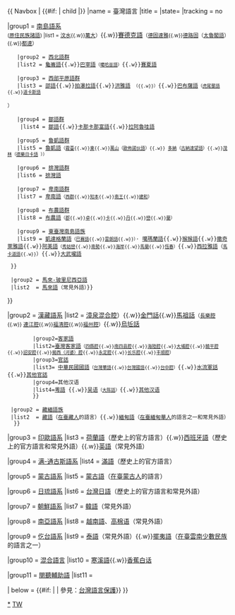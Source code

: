 {{ Navbox 
| {{#if: {{{sub|}}} | child |}}
|name  = 臺灣語言
|title = {{flagicon|ROC}} {{{taiwanlang|[[臺灣語言列表]]}}}
|state={{{statetaiwanlang|autocollapse}}}
|tracking = <includeonly>no</includeonly>

|group1 = [[南島語系]] <br><small>([[臺灣原住民族諸語|原住民族諸語]])
|list1  = {{Navbox subgroup
  |group1 = [[台灣南島語]]
  |list1  = {{Navbox subgroup

    |group1 = [[泰雅語群]]
    |list1 = [[泰雅語]]<small>（[[賽考利克泰雅語|賽考利克]]{{.w}}[[泰雅語#語言分區|澤敖利]]{{.w}}[[泰雅語#語言分區|汶水]]{{.w}}[[泰雅語#語言分區|萬大]]）</small>{{.w}}[[賽德克語]]<small>（[[賽德克語#方言群|德固達雅]]{{.w}}[[德路固語|德路固]]（[[太魯閣語]]）{{.w}}[[賽德克語#方言群|都達]]）</small>

    |group2 = [[北台灣南島語族#西北台灣南島語族及西部平原台灣南島語族|西北語群]]
    |list2 = [[龜崙語]]{{.w}}[[巴宰語]]<small>（[[噶哈巫語]]）</small>{{.w}}[[賽夏語]]

    |group3 = [[北台灣南島語族#西北台灣南島語族及西部平原台灣南島語族|西部平原語群]]
    |list3 = [[邵語]]{{.w}}[[拍瀑拉語]]{{.w}}[[洪雅語]] <small>（{{link-nl|阿立昆語|Arikun}}{{.w}}{{link-nl|羅亞語|Lloa (dialect)}}）</small>{{.w}}[[巴布薩語]]<small>（[[虎尾壟語]]{{.w}}[[道卡斯語]]
）</small>
    |group4 = [[鄒語群]]<br>
    |list4 = [[鄒語]]{{.w}}[[卡那卡那富語]]{{.w}}[[拉阿魯哇語]]

    |group5 = [[魯凱語|魯凱語群]]
    |list5 = [[魯凱語]]<small>（[[魯凱語#魯凱語支群|霧臺]]{{.w}}[[魯凱語#魯凱語支群|東]]{{.w}}[[魯凱語#魯凱語支群|萬山]]（[[魯凱語#語言群別|歐佈諾伙語]]）{{.w}} [[魯凱語#魯凱語支群|多納]]（[[魯凱語#語言群別|古納達望語]]）{{.w}}[[魯凱語#魯凱語支群|茂林]]（[[魯凱語#語言群別|德樂日卡語]] ））</small> 

    |group6 = [[排灣語|排灣語群]]
    |list6 = [[排灣語]]

    |group7 = [[卑南語|卑南語群]]
    |list7 = [[卑南語]]<small>（[[卑南語#方言群|西群]]{{.w}}[[卑南語#方言群|知本]]{{.w}}[[卑南語#方言群|南王]]{{.w}}[[卑南語#方言群|建和]]）</small>

    |group8 = [[布農語|布農語群]]
    |list8 = [[布農語]]<small>（[[布農語#方言群|郡]]{{.w}}[[布農語#方言群|卓]]{{.w}}[[布農語#方言群|卡]]{{.w}}[[布農語#方言群|丹]]{{.w}}[[布農語#方言群|巒]]{{.w}}[[布農語#方言群|蘭]]）</small>

    |group9 = [[東臺灣南島語族]]
    |list9 = [[凱達格蘭語]]<small>（[[巴賽語]]{{.w}}[[雷朗語]]{{.w}}{{link-nl|哆囉美遠語|Trobiawaans}}）</small>· [[噶瑪蘭語]]{{.w}}[[猴猴語]]{{.w}}[[撒奇萊雅語]]{{.w}}[[阿美語|阿美語]]<small>（[[阿美語#方言群|秀姑巒]]{{.w}}[[阿美語#方言群|南勢]]{{.w}}[[阿美語#方言群|海岸]]{{.w}}[[阿美語#方言群|馬蘭]]{{.w}}[[阿美語#方言群|恆春]]）</small>{{.w}}[[西拉雅語]]（<small>[[馬卡道語]]{{.w}}{{link-nl|放索語|Pangsoia-Dolatok}}</small>）{{.w}}[[大滿語|大武壠語]]
             
  }}

  |group2 = [[馬來-玻里尼西亞語]]
  |list2  = {{Navbox subgroup
         |group1 = [[巴丹語群]]
         |list1  = [[達悟語]]
         |group2 = {{link-en|大中菲律宾语群|Greater Central Philippine languages}}
         |list2  = [[菲律賓語]]（常見外語）
         |group3 = [[马来语群]]
         |list3 = [[印尼語]]（常見外語）{{.w}}[[馬來語]]（常見外語）}}

}}

|group2 = [[漢藏語系]]
|list2 = {{Navbox subgroup
  |group1 = [[漢語族]] <br><small>([[台灣漢語]])
  |list1  = {{Navbox subgroup
         |group1=[[閩語支|閩語]]
         |list1=[[臺灣話]]<small>（[[漳州話|漳州腔]]{{.w}}[[泉州話|泉州腔]]{{.w}}[[廈門話|漳泉混合腔]]）</small>{{.w}}[[金門話]]{{.w}}[[馬祖話]]<small>（[[長樂話 (閩東語)|長樂腔]]{{.w}} [[連江話|連江腔]]{{.w}}[[福清話|福清腔]]{{.w}}[[福州話|福州腔]]）</small>{{.w}}[[烏坵話]]
         |group2=[[客家話|客家語]]
         |list2=[[臺灣客家語]]<small>（[[四縣話|四縣腔]]{{.w}}[[南四县腔]]{{.w}}[[海陸客家語|海陸腔]]{{.w}}[[大埔腔]]{{.w}}[[饒平客家語|饒平腔]]{{.w}}[[詔安客語|詔安腔]]{{.w}}[[揭西客家语|揭西（河婆）腔]]{{.w}}[[永定腔]]{{.w}}[[长乐腔]]{{.w}}[[丰顺客家话|丰顺腔]]）</small>
         |group3=[[官話]]
         |list3= [[中華民國國語]]<small>（[[台灣華語研究|台灣華語]]{{.w}}[[台灣國語]]{{.w}}[[台中腔]]）</small>{{.w}}[[軍家話|水流軍話]]{{.w}}[[臺灣語言列表#其他|其他官話]]
         |group4=其他汉语
         |list4=[[粵語]] {{.w}}[[吴语]]<small>（[[大陈話]]）</small>{{.w}}[[臺灣語言列表#其他|其他汉语]]
         }}

  |group2 = [[藏緬語族]]
  |list2  = [[藏語]]（[[臺灣藏族|在臺藏人]]的語言）{{.w}}[[緬甸語]]（[[台灣緬甸華人|在臺緬甸華人]]的語言之一和常見外語）
   }}

|group3 = [[印歐語系]]
|list3  = [[荷蘭語]]（歷史上的官方語言）{{.w}}[[西班牙語]]（歷史上的官方語言和常見外語）{{.w}}[[英語]]（常見外語）

|group4 = [[满-通古斯語系]]
|list4  = [[滿語]]（歷史上的官方語言）

|group5 = [[蒙古語系]]
|list5  = [[蒙古語]]（[[在臺蒙古人]]的語言）

|group6 = [[日本－琉球語系|日琉語系]]
|list6 = [[台灣日語]]（歷史上的官方語言和常見外語）

|group7 = [[朝鮮語系]]
|list7 = [[韓語]]（常見外語）

|group8 = [[南亞語系]]
|list8 = [[越南語]]、[[高棉语]]（常見外語）

|group9 = [[仡台語系]]
|list9  = [[泰語]]（常見外語）{{.w}}[[擺夷語]]（[[在臺中國大陸少數民族#雲南少數民族|在臺雲南少數民族]]的語言之一）

|group10 = [[混合语|混合語言]]
|list10 = [[寒溪語]]{{.w}}[[香蕉白话]]

|group11 = [[閱聽人|閱聽輔助語]]
|list11  = {{Navbox subgroup
|group1 = [[漢語盲文]]
|list1 = [[臺灣盲文]]
|group2 = [[日本手語系]]
|list2 = [[台灣手語]] 
}} 

  
| below = {{#if: {{{sub|}}} | | 參見：[[台灣語言保護]]}}
}}
<noinclude>
{{Documentation}}
[[Category:台灣語言|*]]
[[Category:亚洲语言模板|TW]]
</noinclude>